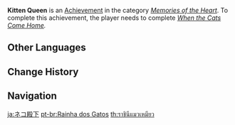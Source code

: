 {{Achievement Infobox
|title        = 
|id           = 84115
|order id     = 6511
|category     = Memories of the Heart
|description  = Bring all the cats back to The [[Cat's Tail]].
|requirements = Complete ''[[To Catch a Kitten#When the Cats Come Home|When the Cats Come Home]].''
|primogems    = 5
|tracking     = 
|hidden       = 1
|quest        = The Cat and the Cocktail
|topic        = 
}}
'''Kitten Queen''' is an [[Achievement]] in the category ''[[Memories of the Heart]]''. To complete this achievement, the player needs to complete ''[[To Catch a Kitten#When the Cats Come Home|When the Cats Come Home]].''
<!--
==Trivia==

==Video Guides==
{{EVT
|video1   = 
|caption1 = 
}}
-->
==Other Languages==
{{Other Languages
|en      = Kitten Queen
|zhs     = 猫咪殿下
|zhs_rm  = Māomī Diànxià
|zht     = 貓咪殿下
|zht_rm  = Māomī Diànxià
|zh_tl   = Kitty Highness
|ja      = ネコ殿下
|ja_rm   = Neko Denka
|ja_tl   = Feline Highness
|ko      = 냥 주인님
|ko_rm   = Nyang Juinnim
|ko_tl   = Mew Master
|es      = Su Miaujestad
|es_tl   = Your Meow-jesty
|es_note = "Miaujestad" is a {{w|portmanteau}} of "miau" (the sound a cat makes) and "majestad" (majesty).
|fr      = Mère Michel
|fr_tl   = Mother Michel
|fr_note = Reference to the nursery rhyme ''C'est la mère Michel'' or ''Le Chat de la mère Michel'' "The Cat of Mother Michel".
|ru      = Королева котяток
|ru_tl   = Queen of Kittens
|th      = ราชินีแมวเหมียว
|th_rm   = 
|th_tl   = 
|vi      = Điện Hạ Mèo Con
|vi_tl   = 
|de      = Herr der Miezen
|de_tl   = Lord of the Kitties
|id      = Yang Mulia, Putri Kucing
|id_tl   = Your Highness, Cat Princess
|pt      = Rainha dos Gatos
|pt_tl   = 
|tr      = Kedi Kraliçesi
|tr_tl   = 
|it      = Regina dei gattini
|it_tl   = 
}}

==Change History==
{{Change History|1.5}}
<!--
==References==
{{Reflist}}
-->
==Navigation==
{{Achievement Navbox|Memories of the Heart}}

[[ja:ネコ殿下]]
[[pt-br:Rainha dos Gatos]]
[[th:ราชินีแมวเหมียว]]